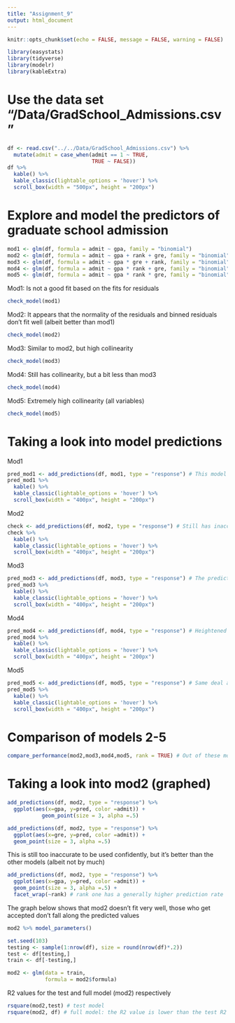 ```yaml
---
title: "Assignment_9"
output: html_document
---
```


```r
knitr::opts_chunk$set(echo = FALSE, message = FALSE, warning = FALSE)
```

```r
library(easystats)
library(tidyverse)
library(modelr)
library(kableExtra)
```

# Use the data set “/Data/GradSchool_Admissions.csv”
```r
df <- read.csv("../../Data/GradSchool_Admissions.csv") %>% 
  mutate(admit = case_when(admit == 1 ~ TRUE,
                           TRUE ~ FALSE))
df %>% 
  kable() %>% 
  kable_classic(lightable_options = 'hover') %>% 
  scroll_box(width = "500px", height = "200px")
```

# Explore and model the predictors of graduate school admission
```r
mod1 <- glm(df, formula = admit ~ gpa, family = "binomial")
mod2 <- glm(df, formula = admit ~ gpa + rank + gre, family = "binomial")
mod3 <- glm(df, formula = admit ~ gpa * gre + rank, family = "binomial")
mod4 <- glm(df, formula = admit ~ gpa * rank + gre, family = "binomial")
mod5 <- glm(df, formula = admit ~ gpa * rank * gre, family = "binomial")
```

Mod1: Is not a good fit based on the fits for residuals
```r
check_model(mod1)
```

Mod2: It appears that the normality of the residuals and binned residuals don't fit well (albeit better than mod1)
```r
check_model(mod2)
```

Mod3: Similar to mod2, but high collinearity
```r
check_model(mod3)
```

Mod4: Still has collinearity, but a bit less than mod3
```r
check_model(mod4)
```

Mod5: Extremely high collinearity (all variables)
```r
check_model(mod5)
```

# Taking a look into model predictions
Mod1

```r
pred_mod1 <- add_predictions(df, mod1, type = "response") # This model doesn't appear to be very accurate, a lot of people who have been admitted have the same prediction as someone who has not
pred_mod1 %>% 
  kable() %>% 
  kable_classic(lightable_options = 'hover') %>% 
  scroll_box(width = "400px", height = "200px")
```

Mod2

```r
check <- add_predictions(df, mod2, type = "response") # Still has inaccuracies, but appears to match what is actually seen in df better than mod1 (people who were not admitted, have low predictions, generally)
check %>% 
  kable() %>% 
  kable_classic(lightable_options = 'hover') %>% 
  scroll_box(width = "400px", height = "200px")
```

Mod3

```r
pred_mod3 <- add_predictions(df, mod3, type = "response") # The prediction values were similar to that of mod3, but gives lower prediction values for those not admitted
pred_mod3 %>% 
  kable() %>% 
  kable_classic(lightable_options = 'hover') %>% 
  scroll_box(width = "400px", height = "200px")
```

Mod4

```r
pred_mod4 <- add_predictions(df, mod4, type = "response") # Heightened difference between prediction values ()
pred_mod4 %>% 
  kable() %>% 
  kable_classic(lightable_options = 'hover') %>% 
  scroll_box(width = "400px", height = "200px")
```

Mod5

```r
pred_mod5 <- add_predictions(df, mod5, type = "response") # Same deal as mod2 through mod4
pred_mod5 %>% 
  kable() %>% 
  kable_classic(lightable_options = 'hover') %>% 
  scroll_box(width = "400px", height = "200px")
```

# Comparison of models 2-5

```r
compare_performance(mod2,mod3,mod4,mod5, rank = TRUE) # Out of these models and the comparisons I've made above, mod2 appears to be the best
```

# Taking a look into mod2 (graphed)

```r
add_predictions(df, mod2, type = "response") %>%
  ggplot(aes(x=gpa, y=pred, color =admit)) + 
           geom_point(size = 3, alpha =.5)

add_predictions(df, mod2, type = "response") %>%
  ggplot(aes(x=gre, y=pred, color =admit)) + 
  geom_point(size = 3, alpha =.5)
```

This is still too inaccurate to be used confidently, but it's better than the other models (albeit not by much)

```r
add_predictions(df, mod2, type = "response") %>%
  ggplot(aes(x=gpa, y=pred, color =admit)) + 
  geom_point(size = 3, alpha =.5) +
  facet_wrap(~rank) # rank one has a generally higher prediction rate 
```

The graph below shows that mod2 doesn't fit very well, those who get accepted don't fall along the predicted values

```r
mod2 %>% model_parameters()

set.seed(103)
testing <- sample(1:nrow(df), size = round(nrow(df)*.2)) 
test <- df[testing,]
train <- df[-testing,]

mod2 <- glm(data = train,
            formula = mod2$formula)
```

R2 values for the test and full model (mod2) respectively

```r
rsquare(mod2,test) # test model
rsquare(mod2, df) # full model: the R2 value is lower than the test R2 value
```